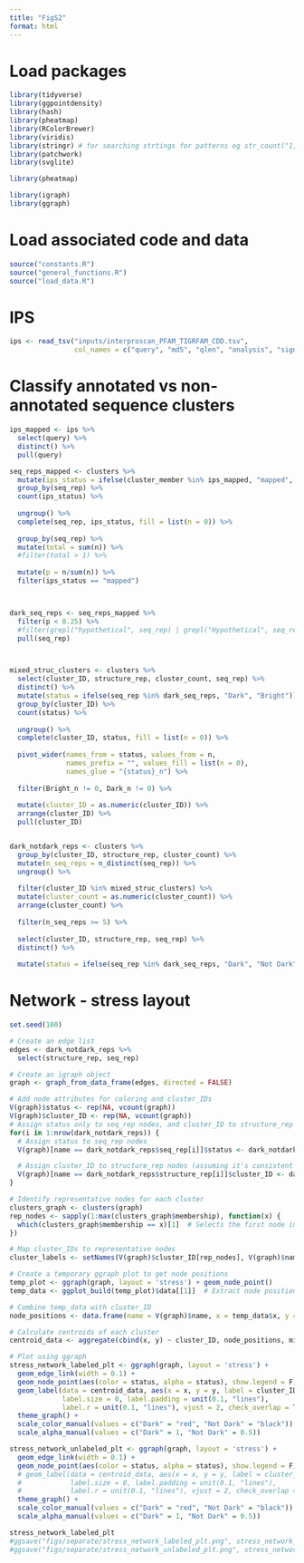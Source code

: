 ```yaml
---
title: "FigS2"
format: html
---
```

# Load packages
```r
library(tidyverse)
library(ggpointdensity)
library(hash)
library(pheatmap)
library(RColorBrewer)
library(viridis)
library(stringr) # for searching strtings for patterns eg str_count("1,2,3", ',') --> 2
library(patchwork)
library(svglite)

library(pheatmap)

library(igraph)
library(ggraph)
```

# Load associated code and data
```r
source("constants.R")
source("general_functions.R")
source("load_data.R")
```

# IPS
```r
ips <- read_tsv("inputs/interproscan_PFAM_TIGRFAM_CDD.tsv",
                col_names = c("query", "md5", "qlen", "analysis", "signature_acc", "signature_desc", "start", "stop", "evalue", "status", "Date", "interpro_acc", "interpro_desc"))
```

# Classify annotated vs non-annotated sequence clusters
```r

ips_mapped <- ips %>%
  select(query) %>%
  distinct() %>%
  pull(query)

seq_reps_mapped <- clusters %>%
  mutate(ips_status = ifelse(cluster_member %in% ips_mapped, "mapped", "unmapped")) %>%
  group_by(seq_rep) %>%
  count(ips_status) %>%
  
  ungroup() %>%
  complete(seq_rep, ips_status, fill = list(n = 0)) %>%
  
  group_by(seq_rep) %>%
  mutate(total = sum(n)) %>%
  #filter(total > 1) %>%
  
  mutate(p = n/sum(n)) %>%
  filter(ips_status == "mapped")



dark_seq_reps <- seq_reps_mapped %>%
  filter(p < 0.25) %>%
  #filter(grepl("hypothetical", seq_rep) | grepl("Hypothetical", seq_rep) | grepl("putative", seq_rep) | grepl("Putative", seq_rep)) %>%
  pull(seq_rep)



mixed_struc_clusters <- clusters %>%
  select(cluster_ID, structure_rep, cluster_count, seq_rep) %>%
  distinct() %>%
  mutate(status = ifelse(seq_rep %in% dark_seq_reps, "Dark", "Bright")) %>%
  group_by(cluster_ID) %>%
  count(status) %>%
  
  ungroup() %>%
  complete(cluster_ID, status, fill = list(n = 0)) %>%
  
  pivot_wider(names_from = status, values_from = n, 
              names_prefix = "", values_fill = list(n = 0),
              names_glue = "{status}_n") %>%
  
  filter(Bright_n != 0, Dark_n != 0) %>%
  
  mutate(cluster_ID = as.numeric(cluster_ID)) %>%
  arrange(cluster_ID) %>%
  pull(cluster_ID)


dark_notdark_reps <- clusters %>%
  group_by(cluster_ID, structure_rep, cluster_count) %>%
  mutate(n_seq_reps = n_distinct(seq_rep)) %>%
  ungroup() %>%
  
  filter(cluster_ID %in% mixed_struc_clusters) %>%
  mutate(cluster_count = as.numeric(cluster_count)) %>%
  arrange(cluster_count) %>%
  
  filter(n_seq_reps >= 5) %>%
  
  select(cluster_ID, structure_rep, seq_rep) %>%
  distinct() %>%
  
  mutate(status = ifelse(seq_rep %in% dark_seq_reps, "Dark", "Not Dark"))

```


# Network - stress layout
```r

set.seed(100)

# Create an edge list
edges <- dark_notdark_reps %>%
  select(structure_rep, seq_rep)

# Create an igraph object
graph <- graph_from_data_frame(edges, directed = FALSE)

# Add node attributes for coloring and cluster_IDs
V(graph)$status <- rep(NA, vcount(graph))
V(graph)$cluster_ID <- rep(NA, vcount(graph))
# Assign status only to seq_rep nodes, and cluster_ID to structure_rep nodes
for(i in 1:nrow(dark_notdark_reps)) {
  # Assign status to seq_rep nodes
  V(graph)[name == dark_notdark_reps$seq_rep[i]]$status <- dark_notdark_reps$status[i]

  # Assign cluster_ID to structure_rep nodes (assuming it's consistent for each structure_rep)
  V(graph)[name == dark_notdark_reps$structure_rep[i]]$cluster_ID <- dark_notdark_reps$cluster_ID[i]
}

# Identify representative nodes for each cluster
clusters_graph <- clusters(graph)
rep_nodes <- sapply(1:max(clusters_graph$membership), function(x) {
  which(clusters_graph$membership == x)[1]  # Selects the first node in each cluster
})

# Map cluster_IDs to representative nodes
cluster_labels <- setNames(V(graph)$cluster_ID[rep_nodes], V(graph)$name[rep_nodes])

# Create a temporary ggraph plot to get node positions
temp_plot <- ggraph(graph, layout = 'stress') + geom_node_point()
temp_data <- ggplot_build(temp_plot)$data[[1]]  # Extract node positions from the plot

# Combine temp_data with cluster_ID
node_positions <- data.frame(name = V(graph)$name, x = temp_data$x, y = temp_data$y, cluster_ID = V(graph)$cluster_ID)

# Calculate centroids of each cluster
centroid_data <- aggregate(cbind(x, y) ~ cluster_ID, node_positions, min) %>% mutate(y = y-0.5)

# Plot using ggraph
stress_network_labeled_plt <- ggraph(graph, layout = 'stress') +
  geom_edge_link(width = 0.1) +
  geom_node_point(aes(color = status, alpha = status), show.legend = F) +
  geom_label(data = centroid_data, aes(x = x, y = y, label = cluster_ID),
             label.size = 0, label.padding = unit(0.1, "lines"),
             label.r = unit(0.1, "lines"), vjust = 2, check_overlap = TRUE, fill = "white") +
  theme_graph() +
  scale_color_manual(values = c("Dark" = "red", "Not Dark" = "black")) +
  scale_alpha_manual(values = c("Dark" = 1, "Not Dark" = 0.5))

stress_network_unlabeled_plt <- ggraph(graph, layout = 'stress') +
  geom_edge_link(width = 0.1) +
  geom_node_point(aes(color = status, alpha = status), show.legend = F) +
  # geom_label(data = centroid_data, aes(x = x, y = y, label = cluster_ID),
  #            label.size = 0, label.padding = unit(0.1, "lines"),
  #            label.r = unit(0.1, "lines"), vjust = 2, check_overlap = TRUE, fill = "white") +
  theme_graph() +
  scale_color_manual(values = c("Dark" = "red", "Not Dark" = "black")) +
  scale_alpha_manual(values = c("Dark" = 1, "Not Dark" = 0.5))

stress_network_labeled_plt
#ggsave("figs/separate/stress_network_labeled_plt.png", stress_network_labeled_plt, height=20, width=20, units="cm")
#ggsave("figs/separate/stress_network_unlabeled_plt.png", stress_network_unlabeled_plt, height=20, width=20, units="cm")
```


